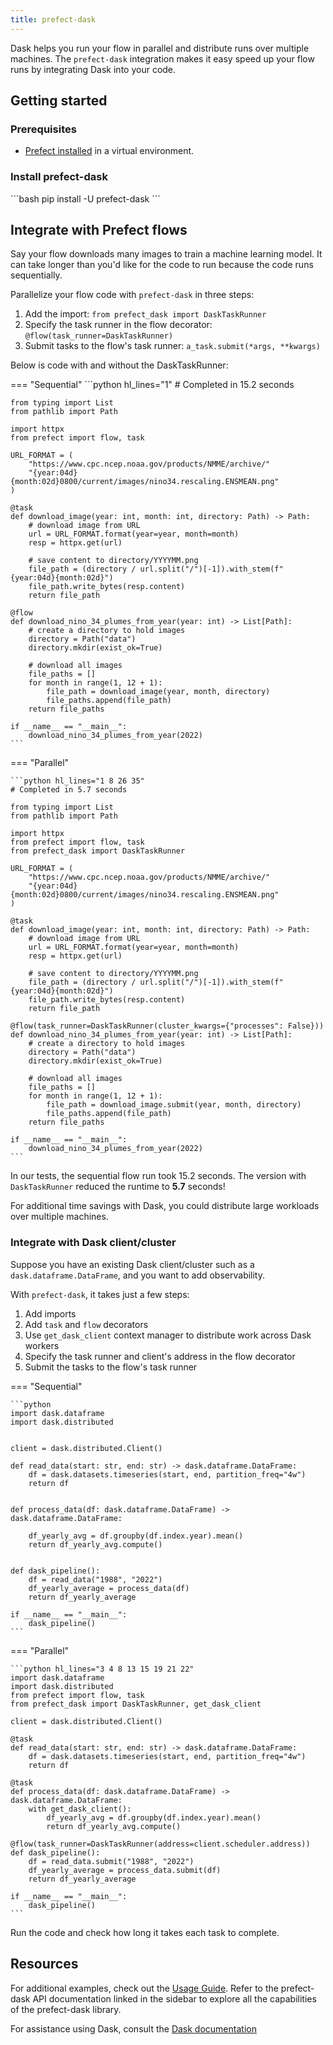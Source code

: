 ```yaml
---
title: prefect-dask
---
```


Dask helps you run your flow in parallel and distribute runs over multiple machines.
The `prefect-dask` integration makes it easy speed up your flow runs by integrating Dask into your code.

## Getting started

### Prerequisites

- [Prefect installed](https://docs.prefect.io/latest/getting-started/installation/) in a virtual environment.

### Install prefect-dask

<div class="terminal">
```bash
pip install -U prefect-dask
```
</div>

## Integrate with Prefect flows

Say your flow downloads many images to train a machine learning model.
It can take longer than you'd like for the code to run because the code runs sequentially.

Parallelize your flow code with `prefect-dask` in three steps:

1. Add the import: `from prefect_dask import DaskTaskRunner`
2. Specify the task runner in the flow decorator: `@flow(task_runner=DaskTaskRunner)`
3. Submit tasks to the flow's task runner: `a_task.submit(*args, **kwargs)`

Below is code with and without the DaskTaskRunner:

=== "Sequential"
    ```python hl_lines="1"
    # Completed in 15.2 seconds

    from typing import List
    from pathlib import Path

    import httpx
    from prefect import flow, task

    URL_FORMAT = (
        "https://www.cpc.ncep.noaa.gov/products/NMME/archive/"
        "{year:04d}{month:02d}0800/current/images/nino34.rescaling.ENSMEAN.png"
    )

    @task
    def download_image(year: int, month: int, directory: Path) -> Path:
        # download image from URL
        url = URL_FORMAT.format(year=year, month=month)
        resp = httpx.get(url)

        # save content to directory/YYYYMM.png
        file_path = (directory / url.split("/")[-1]).with_stem(f"{year:04d}{month:02d}")
        file_path.write_bytes(resp.content)
        return file_path

    @flow
    def download_nino_34_plumes_from_year(year: int) -> List[Path]:
        # create a directory to hold images
        directory = Path("data")
        directory.mkdir(exist_ok=True)

        # download all images
        file_paths = []
        for month in range(1, 12 + 1):
            file_path = download_image(year, month, directory)
            file_paths.append(file_path)
        return file_paths

    if __name__ == "__main__":
        download_nino_34_plumes_from_year(2022)
    ```

=== "Parallel"

    ```python hl_lines="1 8 26 35"
    # Completed in 5.7 seconds

    from typing import List
    from pathlib import Path

    import httpx
    from prefect import flow, task
    from prefect_dask import DaskTaskRunner

    URL_FORMAT = (
        "https://www.cpc.ncep.noaa.gov/products/NMME/archive/"
        "{year:04d}{month:02d}0800/current/images/nino34.rescaling.ENSMEAN.png"
    )

    @task
    def download_image(year: int, month: int, directory: Path) -> Path:
        # download image from URL
        url = URL_FORMAT.format(year=year, month=month)
        resp = httpx.get(url)

        # save content to directory/YYYYMM.png
        file_path = (directory / url.split("/")[-1]).with_stem(f"{year:04d}{month:02d}")
        file_path.write_bytes(resp.content)
        return file_path

    @flow(task_runner=DaskTaskRunner(cluster_kwargs={"processes": False}))
    def download_nino_34_plumes_from_year(year: int) -> List[Path]:
        # create a directory to hold images
        directory = Path("data")
        directory.mkdir(exist_ok=True)

        # download all images
        file_paths = []
        for month in range(1, 12 + 1):
            file_path = download_image.submit(year, month, directory)
            file_paths.append(file_path)
        return file_paths

    if __name__ == "__main__":
        download_nino_34_plumes_from_year(2022)
    ```

In our tests, the sequential flow run took 15.2 seconds.
The version with `DaskTaskRunner` reduced the runtime to **5.7** seconds!

For additional time savings with Dask, you could distribute large workloads over multiple machines.

### Integrate with Dask client/cluster

Suppose you have an existing Dask client/cluster such as a `dask.dataframe.DataFrame`, and you want to add observability.

With `prefect-dask`, it takes just a few steps:

1. Add imports
2. Add `task` and `flow` decorators
3. Use `get_dask_client` context manager to distribute work across Dask workers
4. Specify the task runner and client's address in the flow decorator
5. Submit the tasks to the flow's task runner

=== "Sequential"

    ```python
    import dask.dataframe
    import dask.distributed


    client = dask.distributed.Client()

    def read_data(start: str, end: str) -> dask.dataframe.DataFrame:
        df = dask.datasets.timeseries(start, end, partition_freq="4w")
        return df


    def process_data(df: dask.dataframe.DataFrame) -> dask.dataframe.DataFrame:

        df_yearly_avg = df.groupby(df.index.year).mean()
        return df_yearly_avg.compute()


    def dask_pipeline():
        df = read_data("1988", "2022")
        df_yearly_average = process_data(df)
        return df_yearly_average

    if __name__ == "__main__":
        dask_pipeline()
    ```

=== "Parallel"

    ```python hl_lines="3 4 8 13 15 19 21 22"
    import dask.dataframe
    import dask.distributed
    from prefect import flow, task
    from prefect_dask import DaskTaskRunner, get_dask_client

    client = dask.distributed.Client()

    @task
    def read_data(start: str, end: str) -> dask.dataframe.DataFrame:
        df = dask.datasets.timeseries(start, end, partition_freq="4w")
        return df

    @task
    def process_data(df: dask.dataframe.DataFrame) -> dask.dataframe.DataFrame:
        with get_dask_client():
            df_yearly_avg = df.groupby(df.index.year).mean()
            return df_yearly_avg.compute()

    @flow(task_runner=DaskTaskRunner(address=client.scheduler.address))
    def dask_pipeline():
        df = read_data.submit("1988", "2022")
        df_yearly_average = process_data.submit(df)
        return df_yearly_average

    if __name__ == "__main__":
        dask_pipeline()
    ```

Run the code and check how long it takes each task to complete.

## Resources

For additional examples, check out the [Usage Guide](/3.0rc/usage_guide/).
Refer to the prefect-dask API documentation linked in the sidebar to explore all the capabilities of the prefect-dask library.

For assistance using Dask, consult the [Dask documentation](https://docs.dask.org/en/stable/)
